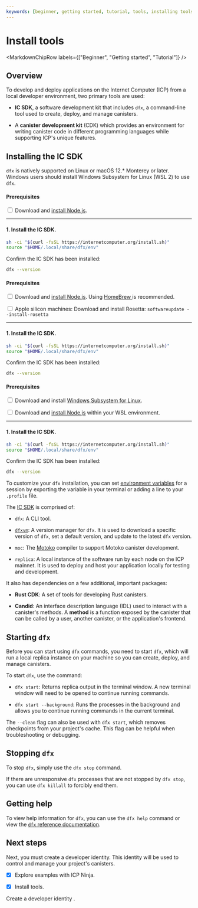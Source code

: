 ```yaml
---
keywords: [beginner, getting started, tutorial, tools, installing tools, install dfx, dfx, dfxvm, setup dfx, setup environment, install]
---
```



# Install tools

<MarkdownChipRow labels={["Beginner", "Getting started", "Tutorial"]} />

## Overview

To develop and deploy applications on the Internet Computer (ICP) from a local developer environment, two primary tools are used:

- **IC SDK**, a software development kit that includes `dfx`, a command-line tool used to create, deploy, and manage <GlossaryTooltip>canisters</GlossaryTooltip>.

- A **canister development kit** (CDK) which provides an environment for writing canister code in different programming languages while supporting ICP's unique features.

## Installing the IC SDK

`dfx` is natively supported on Linux or macOS 12.\* Monterey or later. Windows users should install Windows Subsystem for Linux (WSL 2) to use `dfx`.

<AdornedTabs>
<TabItem value="linux" label="Linux" default={true}>

#### Prerequisites

<input type="checkbox"/> Download and <a href="https://nodejs.org/en/download/package-manager">install Node.js</a>.

---------

#### 1. Install the IC SDK.

```bash
sh -ci "$(curl -fsSL https://internetcomputer.org/install.sh)"
source "$HOME/.local/share/dfx/env"
```

Confirm the IC SDK has been installed:

```bash
dfx --version
```

</TabItem>
<TabItem value="macOS" label="macOS">

#### Prerequisites

<input type="checkbox"/> Download and <a href="https://nodejs.org/en/download/package-manager">install Node.js</a>. Using <a href="https://brew.sh/"> HomeBrew </a> is recommended.
<div>
</div>
<input type="checkbox"/> Apple silicon machines: Download and install Rosetta: <code>softwareupdate --install-rosetta</code>

---------

#### 1. Install the IC SDK.

```bash
sh -ci "$(curl -fsSL https://internetcomputer.org/install.sh)"
source "$HOME/.local/share/dfx/env"
```

Confirm the IC SDK has been installed:

```bash
dfx --version
```

</TabItem>

<TabItem value="windows" label="Windows">

#### Prerequisites

<input type="checkbox"/> Download and install <a href="https://docs.microsoft.com/en-us/windows/wsl/install"> Windows Subsystem for Linux</a>.
<div>
</div>
<input type="checkbox"/> Download and <a href="https://nodejs.org/en/download/package-manager">install Node.js</a> within your WSL environment.

---------

#### 1. Install the IC SDK.

```bash
sh -ci "$(curl -fsSL https://internetcomputer.org/install.sh)"
source "$HOME/.local/share/dfx/env"
```

Confirm the IC SDK has been installed:

```bash
dfx --version
```

</TabItem>

</AdornedTabs>

To customize your `dfx` installation, you can set [environment variables](/docs/current/developer-docs/developer-tools/cli-tools/cli-reference/dfx-envars) for a session by exporting the variable in your terminal or adding a line to your `.profile` file.

The [IC SDK](https://github.com/dfinity/sdk) is comprised of:

- `dfx`: A CLI tool.

- [`dfxvm`](/docs/current/developer-docs/developer-tools/dev-tools-overview#dfxvm): A version manager for `dfx`. It is used to download a specific version of `dfx`, set a default version, and update to the latest `dfx` version.

- `moc`: The [Motoko](/docs/current/motoko/main/getting-started/motoko-introduction) compiler to support Motoko canister development.

- `replica`: A local instance of the software run by each node on the ICP mainnet. It is used to deploy and host your application locally for testing and development.

It also has dependencies on a few additional, important packages:

- **Rust CDK**: A set of tools for developing Rust canisters.

- **Candid**: An interface description language (IDL) used to interact with a canister's methods. A **method** is a function exposed by the canister that can be called by a user, another canister, or the application's frontend.


## Starting `dfx`

Before you can start using `dfx` commands, you need to start `dfx`, which will run a local replica instance on your machine so you can create, deploy, and manage canisters.

To start `dfx`, use the command:

- `dfx start`: Returns replica output in the terminal window. A new terminal window will need to be opened to continue running commands.

- `dfx start --background`: Runs the processes in the background and allows you to continue running commands in the current terminal.


The `--clean` flag can also be used with `dfx start`, which removes checkpoints from your project's cache. This flag can be helpful when troubleshooting or debugging.

## Stopping `dfx`

To stop `dfx`, simply use the `dfx stop` command.

If there are unresponsive `dfx` processes that are not stopped by `dfx stop`, you can use `dfx killall` to forcibly end them.

## Getting help

To view help information for `dfx`, you can use the `dfx help` command or view the [`dfx` reference documentation](/docs/current/developer-docs/developer-tools/cli-tools/cli-reference/).

## Next steps

Next, you must create a developer identity. This identity will be used to control and manage your project's canisters.

- [x] Explore examples with ICP Ninja.

- [x] Install tools.

<LinkArrowDocs />
<Link
href="/docs/current/developer-docs/getting-started/identities"
>
Create a developer identity
</Link>.